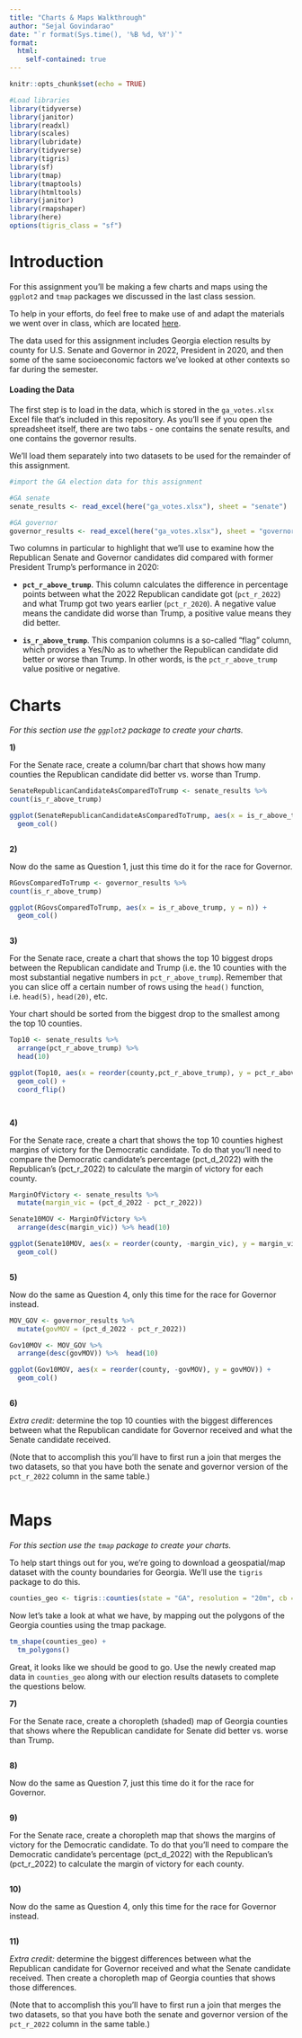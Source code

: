 ```yaml
---
title: "Charts & Maps Walkthrough"
author: "Sejal Govindarao"
date: "`r format(Sys.time(), '%B %d, %Y')`"
format:
  html:
    self-contained: true
---
```


```r
knitr::opts_chunk$set(echo = TRUE)

#Load libraries 
library(tidyverse) 
library(janitor) 
library(readxl) 
library(scales)
library(lubridate)
library(tidyverse)
library(tigris)
library(sf)
library(tmap)
library(tmaptools)
library(htmltools)
library(janitor)
library(rmapshaper)
library(here)
options(tigris_class = "sf")

```

# Introduction

For this assignment you'll be making a few charts and maps using the `ggplot2` and `tmap` packages we discussed in the last class session.

To help in your efforts, do feel free to make use of and adapt the materials we went over in class, which are located [here](https://github.com/amkessler/gwsmpa_r_quarto_viz_functions).

The data used for this assignment includes Georgia election results by county for U.S. Senate and Governor in 2022, President in 2020, and then some of the same socioeconomic factors we've looked at other contexts so far during the semester.

#### Loading the Data

The first step is to load in the data, which is stored in the `ga_votes.xlsx` Excel file that's included in this repository. As you'll see if you open the spreadsheet itself, there are two tabs - one contains the senate results, and one contains the governor results.

We'll load them separately into two datasets to be used for the remainder of this assignment.

```r
#import the GA election data for this assignment

#GA senate
senate_results <- read_excel(here("ga_votes.xlsx"), sheet = "senate")

#GA governor
governor_results <- read_excel(here("ga_votes.xlsx"), sheet = "governor")


```

Two columns in particular to highlight that we'll use to examine how the Republican Senate and Governor candidates did compared with former President Trump's performance in 2020:

-   **`pct_r_above_trump`**. This column calculates the difference in percentage points between what the 2022 Republican candidate got (`pct_r_2022`) and what Trump got two years earlier (`pct_r_2020`). A negative value means the candidate did worse than Trump, a positive value means they did better.

-   **`is_r_above_trump`**. This companion columns is a so-called "flag" column, which provides a Yes/No as to whether the Republican candidate did better or worse than Trump. In other words, is the `pct_r_above_trump` value positive or negative.

# Charts

*For this section use the `ggplot2` package to create your charts.*

**1)**

For the Senate race, create a column/bar chart that shows how many counties the Republican candidate did better vs. worse than Trump.

```r

SenateRepublicanCandidateAsComparedToTrump <- senate_results %>% 
count(is_r_above_trump)

ggplot(SenateRepublicanCandidateAsComparedToTrump, aes(x = is_r_above_trump, y = n)) +
  geom_col()



```

**2)**

Now do the same as Question 1, just this time do it for the race for Governor.

```r

RGovsComparedToTrump <- governor_results %>% 
count(is_r_above_trump)

ggplot(RGovsComparedToTrump, aes(x = is_r_above_trump, y = n)) +
  geom_col()



```

**3)**

For the Senate race, create a chart that shows the top 10 biggest drops between the Republican candidate and Trump (i.e. the 10 counties with the most substantial negative numbers in `pct_r_above_trump`). Remember that you can slice off a certain number of rows using the `head()` function, i.e. `head(5),` `head(20)`, etc.

Your chart should be sorted from the biggest drop to the smallest among the top 10 counties.

```r
Top10 <- senate_results %>% 
  arrange(pct_r_above_trump) %>% 
  head(10)

ggplot(Top10, aes(x = reorder(county,pct_r_above_trump), y = pct_r_above_trump)) +
  geom_col() +
  coord_flip()




```

**4)**

For the Senate race, create a chart that shows the top 10 counties highest margins of victory for the Democratic candidate. To do that you'll need to compare the Democratic candidate's percentage (pct_d\_2022) with the Republican's (pct_r\_2022) to calculate the margin of victory for each county.

```r

MarginOfVictory <- senate_results %>% 
  mutate(margin_vic = (pct_d_2022 - pct_r_2022)) 

Senate10MOV <- MarginOfVictory %>% 
  arrange(desc(margin_vic)) %>% head(10)

ggplot(Senate10MOV, aes(x = reorder(county, -margin_vic), y = margin_vic)) + 
  geom_col()



```

**5)**

Now do the same as Question 4, only this time for the race for Governor instead.

```r

MOV_GOV <- governor_results %>% 
  mutate(govMOV = (pct_d_2022 - pct_r_2022))

Gov10MOV <- MOV_GOV %>% 
  arrange(desc(govMOV)) %>%  head(10)

ggplot(Gov10MOV, aes(x = reorder(county, -govMOV), y = govMOV)) + 
  geom_col()



```

**6)**

*Extra credit:* determine the top 10 counties with the biggest differences between what the Republican candidate for Governor received and what the Senate candidate received.

(Note that to accomplish this you'll have to first run a join that merges the two datasets, so that you have both the senate and governor version of the `pct_r_2022` column in the same table.)

```r





```

# Maps

*For this section use the `tmap` package to create your charts.*

To help start things out for you, we're going to download a geospatial/map dataset with the county boundaries for Georgia. We'll use the `tigris` package to do this.

```r
counties_geo <- tigris::counties(state = "GA", resolution = "20m", cb = TRUE)
```

Now let's take a look at what we have, by mapping out the polygons of the Georgia counties using the tmap package.

```r

tm_shape(counties_geo) + 
  tm_polygons()


```

Great, it looks like we should be good to go. Use the newly created map data in `counties_geo` along with our election results datasets to complete the questions below.

**7)**

For the Senate race, create a choropleth (shaded) map of Georgia counties that shows where the Republican candidate for Senate did better vs. worse than Trump.

```r





```

**8)**

Now do the same as Question 7, just this time do it for the race for Governor.

```r





```

**9)**

For the Senate race, create a choropleth map that shows the margins of victory for the Democratic candidate. To do that you'll need to compare the Democratic candidate's percentage (pct_d\_2022) with the Republican's (pct_r\_2022) to calculate the margin of victory for each county.

```r





```

**10)**

Now do the same as Question 4, only this time for the race for Governor instead.

```r





```

**11)**

*Extra credit:* determine the biggest differences between what the Republican candidate for Governor received and what the Senate candidate received. Then create a choropleth map of Georgia counties that shows those differences.

(Note that to accomplish this you'll have to first run a join that merges the two datasets, so that you have both the senate and governor version of the `pct_r_2022` column in the same table.)

```r





```

# 
